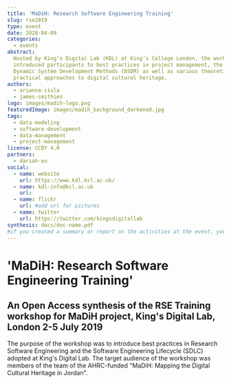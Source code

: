 ```yaml
---
title: 'MaDiH: Research Software Engineering Training'
slug: rse2019
type: event
date: 2020-04-09
categories:
  - events
abstract:
  Hosted by King’s Digital Lab (KDL) at King’s College London, the workshop
  introduced participants to best practices in project management, the Agile
  Dynamic System Development Methods (DSDM) as well as various theoretical and
  practical approaches to digital cultural heritage.
authors:
  - arianna-ciula
  - james-smithies
logo: images/madih-logo.png
featuredImage: images/madih_background_darkened.jpg
tags:
  - data-modeling
  - software-development
  - data-management
  - project-management
license: CCBY 4.0
partners:
  - dariah-eu
social:
  - name: website
    url: https://www.kdl.kcl.ac.uk/
  - name: kdl-info@kcl.ac.uk
    url:
  - name: flickr
    url: #add url for pictures
  - name: twitter
    url: https://twitter.com/kingsdigitallab
synthesis: docs/doc-name.pdf
#if you created a summary or report on the activities at the event, you can include it here as a .pdf.
---
```


# 'MaDiH: Research Software Engineering Training'

## An Open Access synthesis of the RSE Training workshop for MaDiH project, King's Digital Lab, London 2-5 July 2019

The purpose of the workshop was to introduce best practices in Research Software
Engineering and the Software Engineering Lifecycle (SDLC) adopted at King's
Digital Lab. The target audience of the workshop was members of the team of the
AHRC-funded "MaDiH: Mapping the Digital Cultural Heritage in Jordan".
